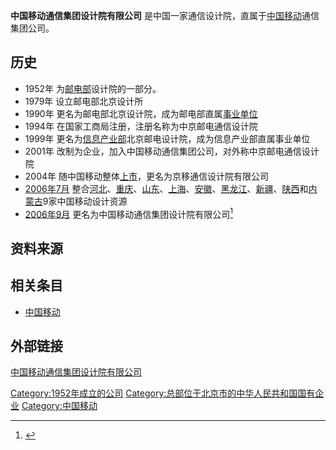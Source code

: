 {{Infobox Company
|company_name     = 中国移动通信集团设计院有限公司
|company_name_en  = China Mobile Group Design Institute Co., Ltd.
|company_logo     = 
|company_type     = 国营企业
|foundation       = 1952年
|location_city    = [[北京|北京]]
|location_country = [[中国|中国]]
|location         = [[中国|中国]][[北京市|北京市]][[海淀区|海淀区]]丹棱街甲16号
|zip_code         = 100080
|telephone_no     = 0086-010-82606688
|key_people       = 
|area_served      = [[中国大陆|中国大陆]]
|industry         = 通信工程
|products         = 
|services         = 勘察、设计、咨询
|revenue          = 
|profit           = 
|num_employees    = 
|divisions        = 有线、无线、数据、电源、建筑、规划、网优
|subsid           =
|company_slogan   = 正德厚生 臻于至善（中国移动）
|dissolved        =
|footnotes        =
|homepage         =http://www.cmdi.chinamobile.com/
|intl             =   <!--Enter ''yes'' to change labels to international instead of US terminology-->
}}

'''中国移动通信集团设计院有限公司''' 是中国一家通信设计院，直属于[[中国移动|中国移动]]通信集团公司。
==历史==
*1952年 为[[邮电部|邮电部]]设计院的一部分。
*1979年 设立邮电部北京设计所
*1990年 更名为邮电部北京设计院，成为邮电部直属[[事业单位|事业单位]]
*1994年 在国家工商局注册，注册名称为中京邮电通信设计院
*1999年 更名为[[信息产业部|信息产业部]]北京邮电设计院，成为信息产业部直属事业单位
*2001年 改制为企业，加入中国移动通信集团公司，对外称中京邮电通信设计院
*2004年 随中国移动整体[[上市|上市]]，更名为京移通信设计院有限公司
*[[2006年7月|2006年7月]]   整合[[河北|河北]]、[[重庆|重庆]]、[[山东|山东]]、[[上海|上海]]、[[安徽|安徽]]、[[黑龙江|黑龙江]]、[[新疆|新疆]]、[[陕西|陕西]]和[[内蒙古|内蒙古]]9家中国移动设计资源
*[[2006年9月|2006年9月]]   更名为中国移动通信集团设计院有限公司<ref>{{Cite web |url= http://www.cmdi.chinamobile.com/companyintro.aspx?ChannelId=1&ColumnId=127 |title= 公司历程 |accessdate= {{CURRENTYEAR}}-{{CURRENTMONTH}}-{{CURRENTDAY2}} |archive-date= 2018-10-07 |archive-url= https://web.archive.org/web/20181007230255/http://www.cmdi.chinamobile.com/companyintro.aspx?ChannelId=1&ColumnId=127 |dead-url= no }}</ref>
==资料来源==
<references />
==相关条目==
*[[中国移动|中国移动]]
==外部链接==
[https://web.archive.org/web/20110531074245/http://www.cmdi.chinamobile.com/ 中国移动通信集团设计院有限公司]
{{Ict-company-stub}}

[[Category:1952年成立的公司|Category:1952年成立的公司]]
[[Category:总部位于北京市的中华人民共和国国有企业|Category:总部位于北京市的中华人民共和国国有企业]]
[[Category:中国移动|Category:中国移动]]